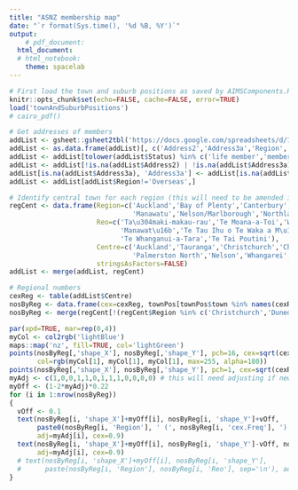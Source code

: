 ```yaml
---
title: "ASNZ membership map"
date: "`r format(Sys.time(), '%d %B, %Y')`"
output:
    # pdf_document:
  html_document:
  # html_notebook:
    theme: spacelab
---
```


```r
# First load the town and suburb positions as saved by AIMSComponents.R
knitr::opts_chunk$set(echo=FALSE, cache=FALSE, error=TRUE)
load('townAndSuburbPositions')
# cairo_pdf()
```

```r
# Get addresses of members
addList <- gsheet::gsheet2tbl('https://docs.google.com/spreadsheets/d/117-hjbsw2lKb-ywtbMZV7Yqvw_eo1j9j8kk07WuxUgw/edit#gid=7')
addList <- as.data.frame(addList)[, c('Address2','Address3a','Region','Status')]
addList <- addList[tolower(addList$Status) %in% c('life member','member'),]
addList <- addList[!is.na(addList$Address2) | !is.na(addList$Address3a),]
addList[is.na(addList$Address3a), 'Address3a'] <- addList[is.na(addList$Address3a), 'Address2']
addList <- addList[addList$Region!='Overseas',]

# Identify central town for each region (this will need to be amended if members join from new regions)
regCent <- data.frame(Region=c('Auckland','Bay of Plenty','Canterbury','Christchurch','Coromandel','Dunedin','Hawkes Bay',
                               'Manawatu','Nelson/Marlborough','Northland','Otago','Taranaki','Waikato','Wellington','West Coast'),
                      Reo=c('Ta\u304maki-makau-rau','Te Moana-a-Toi','Waitaha','Waitaha','Hauraki','\u14ct\u101kou','Te Matau-a-M\u101ui',
                            'Manawat\u16b','Te Tau Ihu o Te Waka a M\u101ui','Te Tai Tokerau','\u14ct\u101kou','Taranaki','Waikato',
                            'Te Whanganui-a-Tara','Te Tai Poutini'),
                      Centre=c('Auckland','Tauranga','Christchurch','Christchurch','Thames','Dunedin','Napier',
                               'Palmerston North','Nelson','Whangarei','Dunedin','New Plymouth','Hamilton','Wellington','Greymouth'),
                      stringsAsFactors=FALSE)
addList <- merge(addList, regCent)

# Regional numbers
cexReg <- table(addList$Centre)
nosByReg <- data.frame(cex=cexReg, townPos[townPos$town %in% names(cexReg), -1])
nosByReg <- merge(regCent[!(regCent$Region %in% c('Christchurch','Dunedin')),], nosByReg, by.x='Centre', by.y='cex.Var1')
```

```r
par(xpd=TRUE, mar=rep(0,4))
myCol <- col2rgb('lightBlue')
maps::map('nz', fill=TRUE, col='lightGreen')
points(nosByReg[,'shape_X'], nosByReg[,'shape_Y'], pch=16, cex=sqrt(cexReg)/2,
       col=rgb(myCol[1], myCol[1], myCol[1], max=255, alpha=180))
points(nosByReg[,'shape_X'], nosByReg[,'shape_Y'], pch=1, cex=sqrt(cexReg)/2, col='darkBlue')
myAdj <- c(1,0,0,1,1,0,1,1,1,0,0,0,0) # this will need adjusting if new regions have been added above
myOff <- (1-2*myAdj)*0.22
for (i in 1:nrow(nosByReg))
{
  vOff <- 0.1
  text(nosByReg[i, 'shape_X']+myOff[i], nosByReg[i, 'shape_Y']+vOff,
       paste0(nosByReg[i, 'Region'], ' (', nosByReg[i, 'cex.Freq'], ')'),
       adj=myAdj[i], cex=0.9)
  text(nosByReg[i, 'shape_X']+myOff[i], nosByReg[i, 'shape_Y']-vOff, nosByReg[i, 'Reo'],
       adj=myAdj[i], cex=0.9)
  # text(nosByReg[i, 'shape_X']+myOff[i], nosByReg[i, 'shape_Y'],
  #      paste(nosByReg[i, 'Region'], nosByReg[i, 'Reo'], sep='\n'), adj=myAdj[i], cex=0.9)
}
```